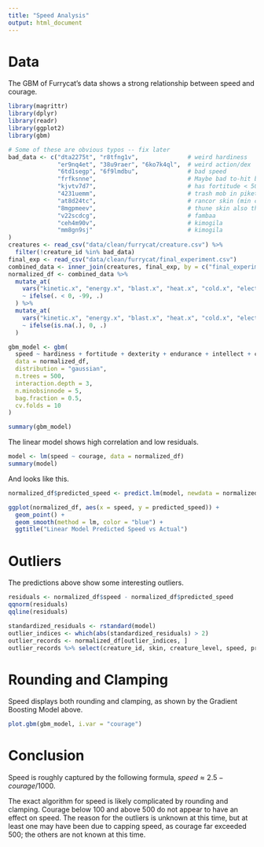 ```yaml
---
title: "Speed Analysis"
output: html_document
---
```


# Data

The GBM of Furrycat's data shows a strong relationship between speed and courage.

```r
library(magrittr)
library(dplyr)
library(readr)
library(ggplot2)
library(gbm)
```

```r

# Some of these are obvious typos -- fix later
bad_data <- c("dta2275t", "r8tfng1v",              # weird hardiness
              "er9nq4et", "38u9raer", "6ko7k4ql",  # weird action/dex
              "6td1segp", "6f9lmdbu",              # bad speed
              "frfksnne",                          # Maybe bad to-hit but interesting...
              "kjvtv7d7",                          # has fortitude < 500 AND light armor?
              "4231uemm",                          # trash mob in piket skin (min cl 25) that throws off CL calculations
              "at8d24tc",                          # rancor skin (min cl 35) also throwing off cl calculations
              "8mgpmeev",                          # thune skin also throwing off cl
              "v22scdcg",                          # fambaa
              "ceh4m90v",                          # kimogila
              "mm8gn9sj"                           # kimogila
)
creatures <- read_csv("data/clean/furrycat/creature.csv") %>%
  filter(!creature_id %in% bad_data)
final_exp <- read_csv("data/clean/furrycat/final_experiment.csv")
combined_data <- inner_join(creatures, final_exp, by = c("final_experimentation_id" = "serial"))
normalized_df <- combined_data %>%
  mutate_at(
    vars("kinetic.x", "energy.x", "blast.x", "heat.x", "cold.x", "electricity.x", "acid.x", "stun.x"),
    ~ ifelse(. < 0, -99, .)
  ) %>%
  mutate_at(
    vars("kinetic.x", "energy.x", "blast.x", "heat.x", "cold.x", "electricity.x", "acid.x", "stun.x"),
    ~ ifelse(is.na(.), 0, .)
  )

gbm_model <- gbm(
  speed ~ hardiness + fortitude + dexterity + endurance + intellect + cleverness + courage + dependability + fierceness + power + armor.x + kinetic.x + energy.x + blast.x + heat.x + cold.x +  electricity.x + acid.x + stun.x,
  data = normalized_df,
  distribution = "gaussian",
  n.trees = 500,
  interaction.depth = 3,
  n.minobsinnode = 5,
  bag.fraction = 0.5,
  cv.folds = 10
)
```

```r
summary(gbm_model)
```

The linear model shows high correlation and low residuals.


```r
model <- lm(speed ~ courage, data = normalized_df)
summary(model)
```

And looks like this.


```r
normalized_df$predicted_speed <- predict.lm(model, newdata = normalized_df)

ggplot(normalized_df, aes(x = speed, y = predicted_speed)) +
  geom_point() +
  geom_smooth(method = lm, color = "blue") +
  ggtitle("Linear Model Predicted Speed vs Actual")

```

# Outliers

The predictions above show some interesting outliers.

```r
residuals <- normalized_df$speed - normalized_df$predicted_speed
qqnorm(residuals)
qqline(residuals)
```
```r
standardized_residuals <- rstandard(model)
outlier_indices <- which(abs(standardized_residuals) > 2)
outlier_records <- normalized_df[outlier_indices, ]
outlier_records %>% select(creature_id, skin, creature_level, speed, predicted_speed, courage)
```

# Rounding and Clamping

Speed displays both rounding and clamping, as shown by the Gradient Boosting Model above.

```r
plot.gbm(gbm_model, i.var = "courage")
```


# Conclusion

Speed is roughly captured by the following formula, $speed \approx 2.5 - courage / 1000$.

The exact algorithm for speed is likely complicated by rounding and clamping. Courage below 100 and above 500 do not appear to have an effect on speed. The reason for the outliers is unknown at this time, but at least one may have been due to capping speed, as courage far exceeded 500; the others are not known at this time.
